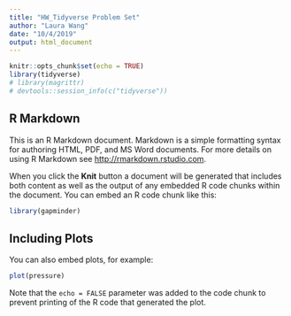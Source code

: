 ```yaml
---
title: "HW_Tidyverse Problem Set"
author: "Laura Wang"
date: "10/4/2019"
output: html_document
---
```


```r
knitr::opts_chunk$set(echo = TRUE)
library(tidyverse)
# library(magrittr)
# devtools::session_info(c("tidyverse"))
```

## R Markdown

This is an R Markdown document. Markdown is a simple formatting syntax for authoring HTML, PDF, and MS Word documents. For more details on using R Markdown see <http://rmarkdown.rstudio.com>.

When you click the **Knit** button a document will be generated that includes both content as well as the output of any embedded R code chunks within the document. You can embed an R code chunk like this:

```r
library(gapminder)


```

## Including Plots

You can also embed plots, for example:

```r
plot(pressure)
```

Note that the `echo = FALSE` parameter was added to the code chunk to prevent printing of the R code that generated the plot.
